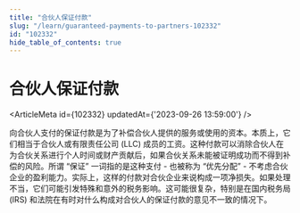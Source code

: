 ```yaml
---
title: "合伙人保证付款"
slug: "/learn/guaranteed-payments-to-partners-102332"
id: "102332"
hide_table_of_contents: true
---
```



# 合伙人保证付款

<ArticleMeta id={102332} updatedAt={'2023-09-26 13:59:00'} />
<div className='border-solid border-b border-t-0 my-4 border-[var(--ifm-color-gray-300)]' />

向合伙人支付的保证付款是为了补偿合伙人提供的服务或使用的资本。本质上，它们相当于合伙人或有限责任公司 (LLC) 成员的工资。这种付款可以消除合伙人在为合伙关系进行个人时间或财产贡献后，如果合伙关系未能被证明成功而不得到补偿的风险。所谓 “保证” 一词指的是这种支付 - 也被称为 “优先分配” - 不考虑合伙企业的盈利能力。实际上，这样的付款对合伙企业来说构成一项净损失。如果处理不当，它们可能引发特殊和意外的税务影响。这可能很复杂，特别是在国内税务局 (IRS) 和法院在有时对什么构成对合伙人的保证付款的意见不一致的情况下。
